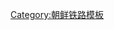 {{鐵道路線|
| 模板名稱 = 普天線
| 名稱 = [[普天線]]（废止）
| 代表色 = blue
| 背景顏色 = #FFE8EA
| 車站列表 = [[佳林站|佳林]] - [[普天站|普天]] - [[棍杖德站|棍杖德]] - [[内曲站|内曲]] - [[温水站 (两江道)|温水]] - [[大鎮站|大鎮]] - [[麗水站 (兩江道)|麗水]] - [[两江大坪站|两江大坪]]}}<noinclude>
[[Category:朝鲜铁路模板]]

</noinclude>